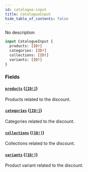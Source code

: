 ```yaml
---
id: catalogue-input
title: CatalogueInput
hide_table_of_contents: false
---
```


No description

```graphql
input CatalogueInput {
  products: [ID!]
  categories: [ID!]
  collections: [ID!]
  variants: [ID!]
}
```

### Fields

#### [`products`](#) ([`[ID!]`](../../../developer/api-reference/scalars/id))

Products related to the discount.

#### [`categories`](#) ([`[ID!]`](../../../developer/api-reference/scalars/id))

Categories related to the discount.

#### [`collections`](#) ([`[ID!]`](../../../developer/api-reference/scalars/id))

Collections related to the discount.

#### [`variants`](#) ([`[ID!]`](../../../developer/api-reference/scalars/id))

Product variant related to the discount.
